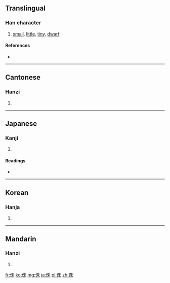 ==Translingual==

===Han character===
{{Han char|rn=9|rad=人|as=06|sn=8|four=2529<sub>0</sub>|canj=人竹十木 (OHJD)}}

# [[small]], [[little]], [[tiny]], [[dwarf]]

====References====
* {{Han ref|kx=0102.030|dkj=00592|dj=0216.030|hdz=10148.090|uh=4F8F|ud=20367|bh=A8DC|bd=43228}}

----

==Cantonese==

===Hanzi===
{{yue-hanzi|jyut=|y=jyu1}}

# {{defn|Cantonese|sort=人06}}

----

==Japanese==

===Kanji===
{{ja-kanji|grade=|rs=人06}}

# {{defn|Japanese|sort=人06}}

====Readings====
* {{ja-readings|on=[[しゅ]] (shu), [[ちゅ]] (chu)|kun=[[みじかい]] (mijikai), [[あざむく]] (azamuku)}}

----

==Korean==

===Hanja===
{{ko-hanja|hangeul=주|rv=ju|mr=chu}}

# {{defn|Korean|sort=人06}}

----

==Mandarin==

===Hanzi===
{{cmn-hanzi|pin=[[dòng]] ([[dong4]]), [[tǒng]] ([[tong3]]), [[zhū]] ([[zhu1]])|wg=tung<sup>4</sup>, t'ung<sup>3</sup>, chu<sup>1</sup>}}

# {{defn|Mandarin|sort=人06}}

[[fr:侏]]
[[ko:侏]]
[[mg:侏]]
[[ja:侏]]
[[pl:侏]]
[[zh:侏]]